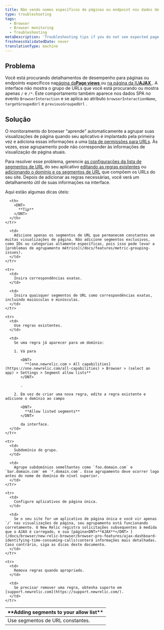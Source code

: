 ```yaml
---
title: Não vendo nomes específicos de páginas ou endpoint nos dados do browser
type: troubleshooting
tags:
  - Browser
  - Browser monitoring
  - Troubleshooting
metaDescription: 'Troubleshooting tips if you do not see expected page views, URLs, or AJAX when using New Relic browser or SPA monitoring.'
freshnessValidatedDate: never
translationType: machine
---
```


## Problema

Você está procurando detalhamentos de desempenho para páginas ou endpoints específicos na[página da<DNT>**Page views**</DNT> ](/docs/browser/new-relic-browser/additional-standard-features/page-views-insights-your-sites-popularity)<InlinePopover type="browser"/>ou [na página da IU<DNT>**AJAX**</DNT> ](/docs/browser/new-relic-browser/browser-pro-features/ajax-dashboard-identifying-time-consuming-calls). A interface não mostra o grupo de URLs que você está procurando ou mostra apenas `/` e `/*`. Este comportamento também aparece nos dados SPA no evento `BrowserInteraction` e se aplica ao atributo `browserInteractionName`, `targetGroupedUrl` e `previousGroupedUrl` .

## Solução

O monitoramento do browser "aprende" automaticamente a agrupar suas visualizações de página quando seu aplicativo é implantado pela primeira vez e adiciona essas informações a uma [lista de permissões para URLs](/docs/browser/new-relic-browser/configuration/group-browser-metrics-urls). Às vezes, esse agrupamento pode não corresponder às informações de visualização de página atuais.

Para resolver esse problema, gerencie [as configurações da lista de segmentos de URL](/docs/browser/new-relic-browser/configuration/browser-settings-ui-options-apdex-geography#enabling) do seu aplicativo [editando as regras existentes](/docs/browser/new-relic-browser/configuration/group-browser-metrics-urls#maintaining) ou [adicionando o domínio e os segmentos de URL](/docs/browser/new-relic-browser/configuration/group-browser-metrics-urls#adding) que compõem os URLs do seu site. Depois de adicionar as regras necessárias, você verá um detalhamento útil de suas informações na interface.

Aqui estão algumas dicas úteis:

<table>
  <thead>
    <tr>
      <th width={200}>
        <DNT>
          **Adding segments to your allow list**
        </DNT>
      </th>

      <th>
        <DNT>
          **Tip**
        </DNT>
      </th>
    </tr>
  </thead>

  <tbody>
    <tr>
      <td>
        Use segmentos de URL constantes.
      </td>

      <td>
        Adicione apenas os segmentos de URL que permanecem constantes em muitas visualizações de página. Não adicione segmentos exclusivos, como IDs ou categorias altamente específicas, pois isso pode levar a [problemas de agrupamento métrico](/docs/features/metric-grouping-issues).
      </td>
    </tr>

    <tr>
      <td>
        Insira correspondências exatas.
      </td>

      <td>
        Insira quaisquer segmentos de URL como correspondências exatas, incluindo maiúsculas e minúsculas.
      </td>
    </tr>

    <tr>
      <td>
        Use regras existentes.
      </td>

      <td>
        Se uma regra já aparecer para um domínio:

        1. Vá para

           <DNT>
             **[one.newrelic.com > All capabilities](https://one.newrelic.com/all-capabilities) > Browser > (select an app) > Settings > Segment allow lists**
           </DNT>

           .

        2. Em vez de criar uma nova regra, edite a regra existente e adicione o domínio ao campo

           <DNT>
             **Allow listed segments**
           </DNT>

           da interface.
      </td>
    </tr>

    <tr>
      <td>
        Subdomínio do grupo.
      </td>

      <td>
        Agrupe subdomínios semelhantes como `foo.domain.com` e `bar.domain.com` em `*.domain.com`. Esse agrupamento deve ocorrer logo antes do nome de domínio de nível superior.
      </td>
    </tr>

    <tr>
      <td>
        Configure aplicativos de página única.
      </td>

      <td>
        Se o seu site for um aplicativo de página única e você vir apenas `/` nas visualizações de página, seu agrupamento está funcionando corretamente. O New Relic registra solicitações subsequentes à medida que o AJAX é carregado, e sua [página<DNT>**AJAX**</DNT> ](/docs/browser/new-relic-browser/browser-pro-features/ajax-dashboard-identifying-time-consuming-calls)conterá informações mais detalhadas. Caso contrário, siga as dicas deste documento.
      </td>
    </tr>

    <tr>
      <td>
        Remova regras quando apropriado.
      </td>

      <td>
        Se precisar remover uma regra, obtenha suporte em [support.newrelic.com](https://support.newrelic.com/).
      </td>
    </tr>
  </tbody>
</table>
